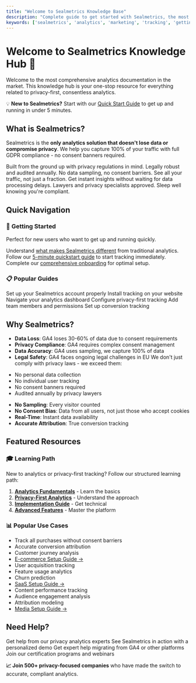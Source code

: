 ```yaml
---
title: "Welcome to Sealmetrics Knowledge Base"
description: "Complete guide to get started with Sealmetrics, the most advanced marketing analytics platform. Comprehensive documentation on cookieless analytics and privacy compliance."
keywords: ['sealmetrics', 'analytics', 'marketing', 'tracking', 'getting started', 'privacy-first', 'GDPR', 'cookieless', 'knowledge base']
---
```


# Welcome to Sealmetrics Knowledge Hub 🎯

Welcome to the most comprehensive analytics documentation in the market. This knowledge hub is your one-stop resource for everything related to privacy-first, consentless analytics.

💡 **New to Sealmetrics?** Start with our [Quick Start Guide](/first-steps/setting-up-trackers-in-sealmetrics) to get up and running in under 5 minutes.

## What is Sealmetrics?

Sealmetrics is the **only analytics solution that doesn't lose data or compromise privacy**. We help you capture 100% of your traffic with full GDPR compliance - no consent banners required.

Built from the ground up with privacy regulations in mind. Legally robust and audited annually. No data sampling, no consent barriers. See all your traffic, not just a fraction. Get instant insights without waiting for data processing delays. Lawyers and privacy specialists approved. Sleep well knowing you're compliant.

## Quick Navigation

### 🚀 **Getting Started**

Perfect for new users who want to get up and running quickly.

Understand [what makes Sealmetrics different](/what-is-sealmetrics) from traditional analytics. Follow our [5-minute quickstart guide](/quickstart) to start tracking immediately. Complete our [comprehensive onboarding](/first-steps/account-setup) for optimal setup.

### 📋 **Popular Guides**

Set up your Sealmetrics account properly Install tracking on your website Navigate your analytics dashboard Configure privacy-first tracking Add team members and permissions Set up conversion tracking

## Why Sealmetrics?

* **Data Loss**: GA4 loses 30-60% of data due to consent requirements
* **Privacy Compliance**: GA4 requires complex consent management
* **Data Accuracy**: GA4 uses sampling, we capture 100% of data
* **Legal Safety**: GA4 faces ongoing legal challenges in EU We don't just comply with privacy laws - we exceed them:

- No personal data collection
- No individual user tracking
- No consent banners required
- Audited annually by privacy lawyers

* **No Sampling**: Every visitor counted
* **No Consent Bias**: Data from all users, not just those who accept cookies
* **Real-Time**: Instant data availability
* **Accurate Attribution**: True conversion tracking

## Featured Resources

### 🎓 **Learning Path**

New to analytics or privacy-first tracking? Follow our structured learning path:

1. [**Analytics Fundamentals**]() - Learn the basics
2. [**Privacy-First Analytics**]() - Understand the approach
3. [**Implementation Guide**]() - Get technical
4. [**Advanced Features**]() - Master the platform

### 📊 **Popular Use Cases**

- Track all purchases without consent barriers
- Accurate conversion attribution
- Customer journey analysis
- [E-commerce Setup Guide →](/guides/ecommerce-analytics)
- User acquisition tracking
- Feature usage analytics
- Churn prediction
- [SaaS Setup Guide →](/guides/saas-analytics)
- Content performance tracking
- Audience engagement analysis
- Attribution modeling
- [Media Setup Guide →](/guides/media-analytics)

## Need Help?

Get help from our privacy analytics experts See Sealmetrics in action with a personalized demo Get expert help migrating from GA4 or other platforms Join our certification programs and webinars

**📈 Join 500+ privacy-focused companies** who have made the switch to accurate, compliant analytics.

